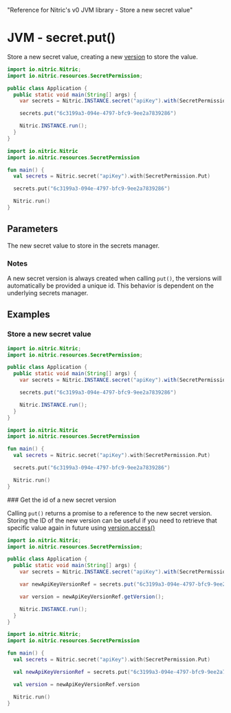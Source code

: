   "Reference for Nitric's v0 JVM library - Store a new secret value"

# JVM - secret.put()

Store a new secret value, creating a new [version](./secret-version) to store the value.

<CodeWithTabs>

```java !!tabs Java
import io.nitric.Nitric;
import io.nitric.resources.SecretPermission;

public class Application {
  public static void main(String[] args) {
    var secrets = Nitric.INSTANCE.secret("apiKey").with(SecretPermission.Put);

    secrets.put("6c3199a3-094e-4797-bfc9-9ee2a7839286")

    Nitric.INSTANCE.run();
  }
}
```

```kotlin !!tabs Kotlin
import io.nitric.Nitric
import io.nitric.resources.SecretPermission

fun main() {
  val secrets = Nitric.secret("apiKey").with(SecretPermission.Put)

  secrets.put("6c3199a3-094e-4797-bfc9-9ee2a7839286")

  Nitric.run()
}
```

</CodeWithTabs>

## Parameters

<Properties>
  <Property name="secret" required type="String or []byte">
    The new secret value to store in the secrets manager.
  </Property>
</Properties>

### Notes

A new secret version is always created when calling `put()`, the versions will automatically be provided a unique id. This behavior is dependent on the underlying secrets manager.

## Examples

### Store a new secret value

<CodeWithTabs>

```java !!tabs Java
import io.nitric.Nitric;
import io.nitric.resources.SecretPermission;

public class Application {
  public static void main(String[] args) {
    var secrets = Nitric.INSTANCE.secret("apiKey").with(SecretPermission.Put);

    secrets.put("6c3199a3-094e-4797-bfc9-9ee2a7839286")

    Nitric.INSTANCE.run();
  }
}
```

```kotlin !!tabs Kotlin
import io.nitric.Nitric
import io.nitric.resources.SecretPermission

fun main() {
  val secrets = Nitric.secret("apiKey").with(SecretPermission.Put)

  secrets.put("6c3199a3-094e-4797-bfc9-9ee2a7839286")

  Nitric.run()
}
```

</CodeWithTabs>
### Get the id of a new secret version

Calling `put()` returns a promise to a reference to the new secret version. Storing the ID of the new version can be useful if you need to retrieve that specific value again in future using [version.access()](./secret-version-access)

<CodeWithTabs>

```java !!tabs Java
import io.nitric.Nitric;
import io.nitric.resources.SecretPermission;

public class Application {
  public static void main(String[] args) {
    var secrets = Nitric.INSTANCE.secret("apiKey").with(SecretPermission.Put);

    var newApiKeyVersionRef = secrets.put("6c3199a3-094e-4797-bfc9-9ee2a7839286");

    var version = newApiKeyVersionRef.getVersion();

    Nitric.INSTANCE.run();
  }
}
```

```kotlin !!tabs Kotlin
import io.nitric.Nitric;
import io.nitric.resources.SecretPermission

fun main() {
  val secrets = Nitric.secret("apiKey").with(SecretPermission.Put)

  val newApiKeyVersionRef = secrets.put("6c3199a3-094e-4797-bfc9-9ee2a7839286")

  val version = newApiKeyVersionRef.version

  Nitric.run()
}
```

</CodeWithTabs>
